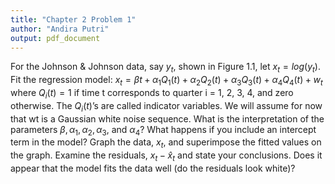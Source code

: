---
title: "Chapter 2 Problem 1"
author: "Andira Putri"
output: pdf_document
---

For the Johnson & Johnson data, say $y_t$, shown in Figure 1.1, let $x_t = log(y_t)$. Fit the regression model:
$x_t = \beta t + \alpha_1Q_1(t) + \alpha_2Q_2(t) + \alpha_3Q_3(t) + \alpha_4Q_4(t) + w_t$ where $Q_i(t) = 1$ if time t corresponds to quarter i = 1, 2, 3, 4, and zero otherwise. The $Q_i(t)$’s are called indicator variables. We will assume for now that wt is a Gaussian white noise sequence. What is the interpretation of the parameters $\beta, \alpha_1, \alpha_2, \alpha_3$, and $\alpha_4$? What happens if you include an intercept term in the model? Graph the data, $x_t$, and superimpose the fitted values on the graph. Examine the residuals, $x_t-\hat{x}_t$ and state your conclusions. Does it appear that the model fits the data well (do the residuals look white)?
